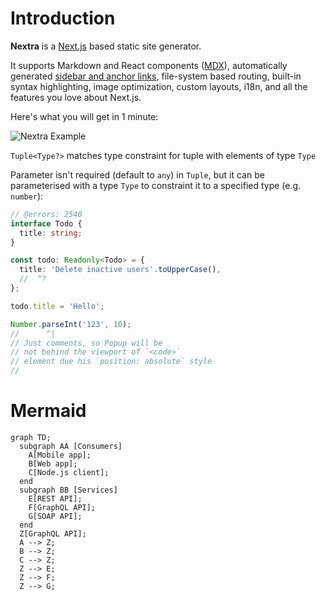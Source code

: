 
# Introduction

**Nextra** is a [Next.js](https://nextjs.org) based static site generator.

It supports Markdown and React components ([MDX](/features/mdx)), automatically
generated [sidebar and anchor links](/get-started#sidebar-and-anchor-links),
file-system based routing, built-in syntax highlighting, image optimization,
custom layouts, i18n, and all the features you love about Next.js.

Here's what you will get in 1 minute:

<Bleed>![Nextra Example](/assets/apple-icon.png)</Bleed>

`Tuple<Type?>` matches type constraint for tuple with elements of type `Type`

Parameter isn't required (default to `any`) in `Tuple`, but it can be parameterised with a type `Type` to constraint it
to a specified type (e.g. `number`):

```ts twoslash
// @errors: 2540
interface Todo {
  title: string;
}

const todo: Readonly<Todo> = {
  title: 'Delete inactive users'.toUpperCase(),
  //  ^?
};

todo.title = 'Hello';

Number.parseInt('123', 10);
//      ^|
// Just comments, so Popup will be
// not behind the viewport of `<code>`
// element due his `position: absolute` style
//
```

# Mermaid

```mermaid
graph TD;
  subgraph AA [Consumers]
    A[Mobile app];
    B[Web app];
    C[Node.js client];
  end
  subgraph BB [Services]
    E[REST API];
    F[GraphQL API];
    G[SOAP API];
  end
  Z[GraphQL API];
  A --> Z;
  B --> Z;
  C --> Z;
  Z --> E;
  Z --> F;
  Z --> G;
```
